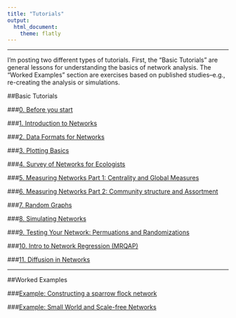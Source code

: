 ```yaml
---
title: "Tutorials"
output: 
  html_document:
    theme: flatly
---
```


--------------

I'm posting two different types of tutorials. First, the "Basic Tutorials" are general lessons for understanding the basics of network analysis. The "Worked Examples" section are exercises based on published studies--e.g., re-creating the analysis or simulations. 

##Basic Tutorials
<br>

###[0. Before you start](00_before_you_start.html)

###[1. Introduction to Networks](01_intro.html)

###[2. Data Formats for Networks](02_dataformats.html)

###[3. Plotting Basics](03_plots.html)

###[4. Survey of Networks for Ecologists](04_networktypes.html)

###[5. Measuring Networks Part 1: Centrality and Global Measures](05_measuring.html)

###[6. Measuring Networks Part 2: Community structure and Assortment](06_community.html)

###[7. Random Graphs](07_randomnets.html)

###[8. Simulating Networks](08_simulations.html)

###[9. Testing Your Network: Permuations and Randomizations](09_permutations.html)

###[10. Intro to Network Regression (MRQAP)](10_mrqap.html)

###[11. Diffusion in Networks](11_diffusion.html)

--------

##Worked Examples
<br>

###[Example: Constructing a sparrow flock network](example_make_sparrow_network.html)

###[Example: Small World and Scale-free Networks](example1_smallworld.html)

